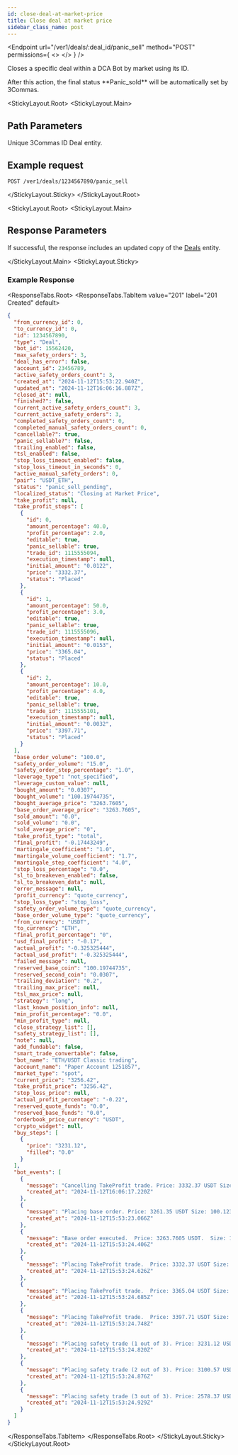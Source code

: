 ```yaml
---
id: close-deal-at-market-price
title: Close deal at market price
sidebar_class_name: post
---
```



<Endpoint
  url="/ver1/deals/:deal_id/panic_sell"
  method="POST"
  permissions={
    <>
      <Permission title="Permission" description="BOTS_WRITE" />
      <Permission title="Security" description="SIGNED" />
    </>
  }
/>

Closes a specific deal within a DCA Bot by market using its ID.

<Informer variant="warning">
    After this action, the final status **Panic_sold** will be automatically set by 3Commas.
</Informer>

<StickyLayout.Root>
<StickyLayout.Main>

## Path Parameters
<ApiParam name='deal_id' type='integer' id="deal_id" required>
  Unique 3Commas ID Deal entity.
</ApiParam>
</StickyLayout.Main>
<StickyLayout.Sticky>

## Example request

```
POST /ver1/deals/1234567890/panic_sell
```
</StickyLayout.Sticky>
</StickyLayout.Root>

<StickyLayout.Root>
<StickyLayout.Main>

## Response Parameters

If successful, the response includes an updated copy of the [Deals](/dca-bot/deals/0_deal_entity.mdx) entity.

</StickyLayout.Main>
<StickyLayout.Sticky>


### Example Response

<ResponseTabs.Root>
<ResponseTabs.TabItem value="201" label="201 Created" default>

```json
{
  "from_currency_id": 0,
  "to_currency_id": 0,
  "id": 1234567890,
  "type": "Deal",
  "bot_id": 15562420,
  "max_safety_orders": 3,
  "deal_has_error": false,
  "account_id": 23456789,
  "active_safety_orders_count": 3,
  "created_at": "2024-11-12T15:53:22.940Z",
  "updated_at": "2024-11-12T16:06:16.887Z",
  "closed_at": null,
  "finished?": false,
  "current_active_safety_orders_count": 3,
  "current_active_safety_orders": 3,
  "completed_safety_orders_count": 0,
  "completed_manual_safety_orders_count": 0,
  "cancellable?": true,
  "panic_sellable?": false,
  "trailing_enabled": false,
  "tsl_enabled": false,
  "stop_loss_timeout_enabled": false,
  "stop_loss_timeout_in_seconds": 0,
  "active_manual_safety_orders": 0,
  "pair": "USDT_ETH",
  "status": "panic_sell_pending",
  "localized_status": "Closing at Market Price",
  "take_profit": null,
  "take_profit_steps": [
    {
      "id": 0,
      "amount_percentage": 40.0,
      "profit_percentage": 2.0,
      "editable": true,
      "panic_sellable": true,
      "trade_id": 1115555094,
      "execution_timestamp": null,
      "initial_amount": "0.0122",
      "price": "3332.37",
      "status": "Placed"
    },
    {
      "id": 1,
      "amount_percentage": 50.0,
      "profit_percentage": 3.0,
      "editable": true,
      "panic_sellable": true,
      "trade_id": 1115555096,
      "execution_timestamp": null,
      "initial_amount": "0.0153",
      "price": "3365.04",
      "status": "Placed"
    },
    {
      "id": 2,
      "amount_percentage": 10.0,
      "profit_percentage": 4.0,
      "editable": true,
      "panic_sellable": true,
      "trade_id": 1115555101,
      "execution_timestamp": null,
      "initial_amount": "0.0032",
      "price": "3397.71",
      "status": "Placed"
    }
  ],
  "base_order_volume": "100.0",
  "safety_order_volume": "15.0",
  "safety_order_step_percentage": "1.0",
  "leverage_type": "not_specified",
  "leverage_custom_value": null,
  "bought_amount": "0.0307",
  "bought_volume": "100.19744735",
  "bought_average_price": "3263.7605",
  "base_order_average_price": "3263.7605",
  "sold_amount": "0.0",
  "sold_volume": "0.0",
  "sold_average_price": "0",
  "take_profit_type": "total",
  "final_profit": "-0.17443249",
  "martingale_coefficient": "1.0",
  "martingale_volume_coefficient": "1.7",
  "martingale_step_coefficient": "4.0",
  "stop_loss_percentage": "0.0",
  "sl_to_breakeven_enabled": false,
  "sl_to_breakeven_data": null,
  "error_message": null,
  "profit_currency": "quote_currency",
  "stop_loss_type": "stop_loss",
  "safety_order_volume_type": "quote_currency",
  "base_order_volume_type": "quote_currency",
  "from_currency": "USDT",
  "to_currency": "ETH",
  "final_profit_percentage": "0",
  "usd_final_profit": "-0.17",
  "actual_profit": "-0.325325444",
  "actual_usd_profit": "-0.325325444",
  "failed_message": null,
  "reserved_base_coin": "100.19744735",
  "reserved_second_coin": "0.0307",
  "trailing_deviation": "0.2",
  "trailing_max_price": null,
  "tsl_max_price": null,
  "strategy": "long",
  "last_known_position_info": null,
  "min_profit_percentage": "0.0",
  "min_profit_type": null,
  "close_strategy_list": [],
  "safety_strategy_list": [],
  "note": null,
  "add_fundable": false,
  "smart_trade_convertable": false,
  "bot_name": "ETH/USDT Classic trading",
  "account_name": "Paper Account 1251857",
  "market_type": "spot",
  "current_price": "3256.42",
  "take_profit_price": "3256.42",
  "stop_loss_price": null,
  "actual_profit_percentage": "-0.22",
  "reserved_quote_funds": "0.0",
  "reserved_base_funds": "0.0",
  "orderbook_price_currency": "USDT",
  "crypto_widget": null,
  "buy_steps": [
    {
      "price": "3231.12",
      "filled": "0.0"
    }
  ],
  "bot_events": [
    {
      "message": "Cancelling TakeProfit trade. Price: 3332.37 USDT Size: 40.654914 USDT (0.0122 ETH)",
      "created_at": "2024-11-12T16:06:17.220Z"
    },
    {
      "message": "Placing base order. Price: 3261.35 USDT Size: 100.123445 USDT (0.0307 ETH)",
      "created_at": "2024-11-12T15:53:23.066Z"
    },
    {
      "message": "Base order executed.  Price: 3263.7605 USDT.  Size: 100.19744735 USDT (0.0307 ETH)",
      "created_at": "2024-11-12T15:53:24.406Z"
    },
    {
      "message": "Placing TakeProfit trade.  Price: 3332.37 USDT Size: 40.654914 USDT (0.0122 ETH), the price should rise for 2.18% to close the deal",
      "created_at": "2024-11-12T15:53:24.626Z"
    },
    {
      "message": "Placing TakeProfit trade.  Price: 3365.04 USDT Size: 51.485112 USDT (0.0153 ETH), the price should rise for 3.18% to close the deal",
      "created_at": "2024-11-12T15:53:24.685Z"
    },
    {
      "message": "Placing TakeProfit trade.  Price: 3397.71 USDT Size: 10.872672 USDT (0.0032 ETH), the price should rise for 4.18% to close the deal",
      "created_at": "2024-11-12T15:53:24.748Z"
    },
    {
      "message": "Placing safety trade (1 out of 3). Price: 3231.12 USDT Size: 15.186264 USDT (0.0047 ETH)",
      "created_at": "2024-11-12T15:53:24.820Z"
    },
    {
      "message": "Placing safety trade (2 out of 3). Price: 3100.57 USDT Size: 25.734731 USDT (0.0083 ETH)",
      "created_at": "2024-11-12T15:53:24.876Z"
    },
    {
      "message": "Placing safety trade (3 out of 3). Price: 2578.37 USDT Size: 43.574453 USDT (0.0169 ETH)",
      "created_at": "2024-11-12T15:53:24.929Z"
    }
  ]
}
```
</ResponseTabs.TabItem>
</ResponseTabs.Root>
</StickyLayout.Sticky>
</StickyLayout.Root>
